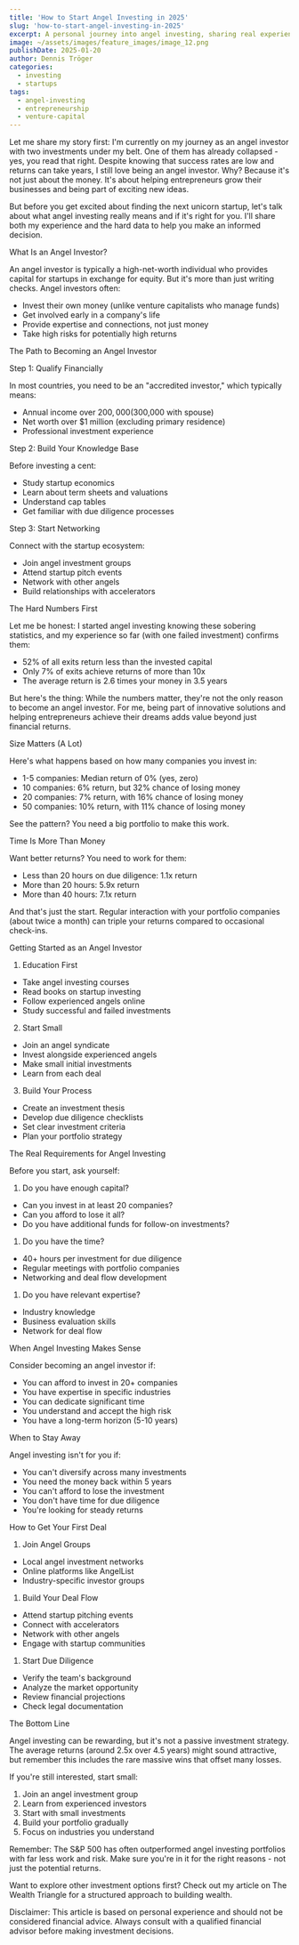 ```yaml
---
title: 'How to Start Angel Investing in 2025'
slug: 'how-to-start-angel-investing-in-2025'
excerpt: A personal journey into angel investing, sharing real experiences and insights. Learn what it takes to become an angel investor and why it's more than just money.
image: ~/assets/images/feature_images/image_12.png
publishDate: 2025-01-20
author: Dennis Tröger
categories:
  - investing
  - startups
tags:
  - angel-investing
  - entrepreneurship
  - venture-capital
---
```


Let me share my story first: I'm currently on my journey as an angel investor with two investments under my belt. One of them has already collapsed - yes, you read that right. Despite knowing that success rates are low and returns can take years, I still love being an angel investor. Why? Because it's not just about the money. It's about helping entrepreneurs grow their businesses and being part of exciting new ideas.

But before you get excited about finding the next unicorn startup, let's talk about what angel investing really means and if it's right for you. I'll share both my experience and the hard data to help you make an informed decision.

What Is an Angel Investor?

An angel investor is typically a high-net-worth individual who provides capital for startups in exchange for equity. But it's more than just writing checks. Angel investors often:

- Invest their own money (unlike venture capitalists who manage funds)
- Get involved early in a company's life
- Provide expertise and connections, not just money
- Take high risks for potentially high returns

The Path to Becoming an Angel Investor

Step 1: Qualify Financially

In most countries, you need to be an "accredited investor," which typically means:

- Annual income over $200,000 ($300,000 with spouse)
- Net worth over $1 million (excluding primary residence)
- Professional investment experience

Step 2: Build Your Knowledge Base

Before investing a cent:

- Study startup economics
- Learn about term sheets and valuations
- Understand cap tables
- Get familiar with due diligence processes

Step 3: Start Networking

Connect with the startup ecosystem:

- Join angel investment groups
- Attend startup pitch events
- Network with other angels
- Build relationships with accelerators

The Hard Numbers First

Let me be honest: I started angel investing knowing these sobering statistics, and my experience so far (with one failed investment) confirms them:

- 52% of all exits return less than the invested capital
- Only 7% of exits achieve returns of more than 10x
- The average return is 2.6 times your money in 3.5 years

But here's the thing: While the numbers matter, they're not the only reason to become an angel investor. For me, being part of innovative solutions and helping entrepreneurs achieve their dreams adds value beyond just financial returns.

Size Matters (A Lot)

Here's what happens based on how many companies you invest in:

- 1-5 companies: Median return of 0% (yes, zero)
- 10 companies: 6% return, but 32% chance of losing money
- 20 companies: 7% return, with 16% chance of losing money
- 50 companies: 10% return, with 11% chance of losing money

See the pattern? You need a big portfolio to make this work.

Time Is More Than Money

Want better returns? You need to work for them:

- Less than 20 hours on due diligence: 1.1x return
- More than 20 hours: 5.9x return
- More than 40 hours: 7.1x return

And that's just the start. Regular interaction with your portfolio companies (about twice a month) can triple your returns compared to occasional check-ins.

Getting Started as an Angel Investor

1. Education First

- Take angel investing courses
- Read books on startup investing
- Follow experienced angels online
- Study successful and failed investments

2. Start Small

- Join an angel syndicate
- Invest alongside experienced angels
- Make small initial investments
- Learn from each deal

3. Build Your Process

- Create an investment thesis
- Develop due diligence checklists
- Set clear investment criteria
- Plan your portfolio strategy

The Real Requirements for Angel Investing

Before you start, ask yourself:

1.  Do you have enough capital?

- Can you invest in at least 20 companies?
- Can you afford to lose it all?
- Do you have additional funds for follow-on investments?

1.  Do you have the time?

- 40+ hours per investment for due diligence
- Regular meetings with portfolio companies
- Networking and deal flow development

1.  Do you have relevant expertise?

- Industry knowledge
- Business evaluation skills
- Network for deal flow

When Angel Investing Makes Sense

Consider becoming an angel investor if:

- You can afford to invest in 20+ companies
- You have expertise in specific industries
- You can dedicate significant time
- You understand and accept the high risk
- You have a long-term horizon (5-10 years)

When to Stay Away

Angel investing isn't for you if:

- You can't diversify across many investments
- You need the money back within 5 years
- You can't afford to lose the investment
- You don't have time for due diligence
- You're looking for steady returns

How to Get Your First Deal

1.  Join Angel Groups

- Local angel investment networks
- Online platforms like AngelList
- Industry-specific investor groups

1.  Build Your Deal Flow

- Attend startup pitching events
- Connect with accelerators
- Network with other angels
- Engage with startup communities

1.  Start Due Diligence

- Verify the team's background
- Analyze the market opportunity
- Review financial projections
- Check legal documentation

The Bottom Line

Angel investing can be rewarding, but it's not a passive investment strategy. The average returns (around 2.5x over 4.5 years) might sound attractive, but remember this includes the rare massive wins that offset many losses.

If you're still interested, start small:

1.  Join an angel investment group
2.  Learn from experienced investors
3.  Start with small investments
4.  Build your portfolio gradually
5.  Focus on industries you understand

Remember: The S&P 500 has often outperformed angel investing portfolios with far less work and risk. Make sure you're in it for the right reasons - not just the potential returns.

Want to explore other investment options first? Check out my article on The Wealth Triangle for a structured approach to building wealth.

Disclaimer: This article is based on personal experience and should not be considered financial advice. Always consult with a qualified financial advisor before making investment decisions.
